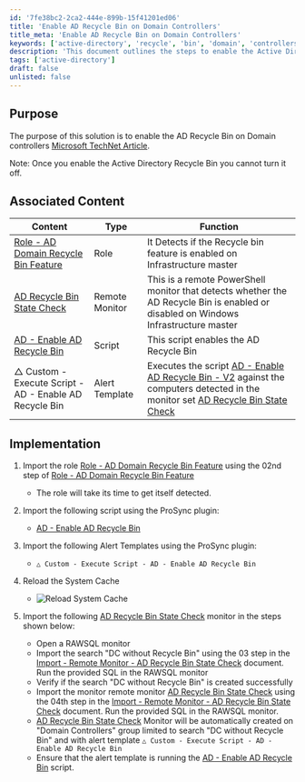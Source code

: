 ```yaml
---
id: '7fe38bc2-2ca2-444e-899b-15f41201ed06'
title: 'Enable AD Recycle Bin on Domain Controllers'
title_meta: 'Enable AD Recycle Bin on Domain Controllers'
keywords: ['active-directory', 'recycle', 'bin', 'domain', 'controllers', 'monitor', 'script']
description: 'This document outlines the steps to enable the Active Directory Recycle Bin feature on Domain Controllers, including associated roles, scripts, and monitoring processes. It provides detailed implementation instructions and links to relevant resources.'
tags: ['active-directory']
draft: false
unlisted: false
---
```

## Purpose

The purpose of this solution is to enable the AD Recycle Bin on Domain controllers [Microsoft TechNet Article](https://techcommunity.microsoft.com/t5/ask-the-directory-services-team/the-ad-recycle-bin-understanding-implementing-best-practices-and/ba-p/396944).

Note: Once you enable the Active Directory Recycle Bin you cannot turn it off.

## Associated Content

| Content                                                                 | Type         | Function                                                                                                           |
|-------------------------------------------------------------------------|--------------|---------------------------------------------------------------------------------------------------------------------|
| [Role - AD Domain Recycle Bin Feature](https://proval.itglue.com/DOC-5078775-8012918) | Role         | It Detects if the Recycle bin feature is enabled on Infrastructure master                                          |
| [AD Recycle Bin State Check](https://proval.itglue.com/DOC-5078775-7815146)   | Remote Monitor | This is a remote PowerShell monitor that detects whether the AD Recycle Bin is enabled or disabled on Windows Infrastructure master |
| [AD - Enable AD Recycle Bin](https://proval.itglue.com/DOC-5078775-7937042)    | Script       | This script enables the AD Recycle Bin                                                                              |
| △ Custom - Execute Script - AD - Enable AD Recycle Bin                | Alert Template | Executes the script [AD - Enable AD Recycle Bin - V2](https://proval.itglue.com/DOC-5078775-7937042) against the computers detected in the monitor set [AD Recycle Bin State Check](https://proval.itglue.com/DOC-5078775-7815146) |

## Implementation

1. Import the role [Role - AD Domain Recycle Bin Feature](https://proval.itglue.com/DOC-5078775-8012918) using the 02nd step of [Role - AD Domain Recycle Bin Feature](https://proval.itglue.com/DOC-5078775-8012918)
   - The role will take its time to get itself detected.

2. Import the following script using the ProSync plugin:
   - [AD - Enable AD Recycle Bin](https://proval.itglue.com/DOC-5078775-7937042)

3. Import the following Alert Templates using the ProSync plugin:
   - `△ Custom - Execute Script - AD - Enable AD Recycle Bin`

4. Reload the System Cache
   - ![Reload System Cache](../../static/img/Enable-Recycle-Bin/image_1.png)

5. Import the following [AD Recycle Bin State Check](https://proval.itglue.com/DOC-5078775-7815146) monitor in the steps shown below:
   - Open a RAWSQL monitor
   - Import the search "DC without Recycle Bin" using the 03 step in the [Import - Remote Monitor - AD Recycle Bin State Check](https://proval.itglue.com/DOC-5078775-14764163) document. Run the provided SQL in the RAWSQL monitor
   - Verify if the search "DC without Recycle Bin" is created successfully
   - Import the monitor remote monitor [AD Recycle Bin State Check](https://proval.itglue.com/DOC-5078775-7815146) using the 04th step in the [Import - Remote Monitor - AD Recycle Bin State Check](https://proval.itglue.com/DOC-5078775-14764163) document. Run the provided SQL in the RAWSQL monitor.
   - [AD Recycle Bin State Check](https://proval.itglue.com/DOC-5078775-7815146) Monitor will be automatically created on "Domain Controllers" group limited to search "DC without Recycle Bin" and with alert template `△ Custom - Execute Script - AD - Enable AD Recycle Bin`
   - Ensure that the alert template is running the [AD - Enable AD Recycle Bin](https://proval.itglue.com/DOC-5078775-7937042) script.












